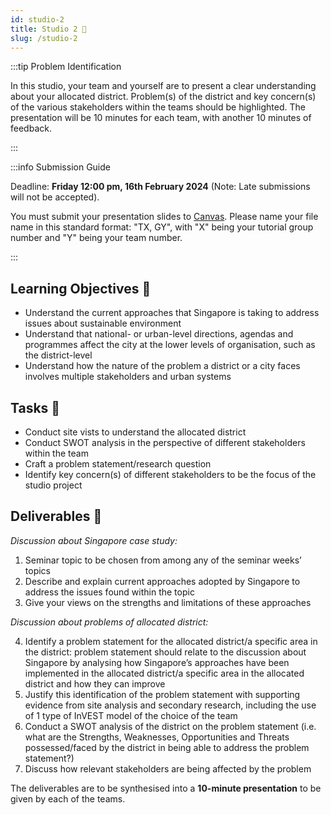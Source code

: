 ```yaml
---
id: studio-2
title: Studio 2 🎤 
slug: /studio-2
---
```





<StudioType type="presentation"/>

:::tip Problem Identification

In this studio, your team and yourself are to present a clear understanding about your allocated district. Problem(s) of the district and key concern(s) of the various stakeholders within the teams should be highlighted. The presentation will be 10 minutes for each team, with another 10 minutes of feedback.

:::

:::info Submission Guide

Deadline: **Friday 12:00 pm, 16th February 2024** (Note: Late submissions will not be accepted).

You must submit your presentation slides to [Canvas](https://canvas.nus.edu.sg/courses/52842/assignments/94279?module_item_id=284654). Please name your file name in this standard format: "TX, GY", with "X" being your tutorial group number and "Y" being your team number. 

:::

## Learning Objectives 🎯

- Understand the current approaches that Singapore is taking to address issues about sustainable environment
- Understand that national- or urban-level directions, agendas and programmes affect the city at the lower levels of organisation, such as the district-level
- Understand how the nature of the problem a district or a city faces involves multiple stakeholders and urban systems


## Tasks 🔨
- Conduct site vists to understand the allocated district 
- Conduct SWOT analysis in the perspective of different stakeholders within the team 
- Craft a problem statement/research question
- Identify key concern(s) of different stakeholders to be the focus of the studio project 

## Deliverables 📂 
_Discussion about Singapore case study:_

1.	Seminar topic to be chosen from among any of the seminar weeks’ topics 
2.	Describe and explain current approaches adopted by Singapore to address the issues found within the topic 
3.	Give your views on the strengths and limitations of these approaches 

_Discussion about problems of allocated district:_

4.	Identify a problem statement for the allocated district/a specific area in the district: problem statement should relate to the discussion about Singapore by analysing how Singapore’s approaches have been implemented in the allocated district/a specific area in the allocated district and how they can improve 
5.	Justify this identification of the problem statement with supporting evidence from site analysis and secondary research, including the use of 1 type of InVEST model of the choice of the team
6.	Conduct a SWOT analysis of the district on the problem statement (i.e. what are the Strengths, Weaknesses, Opportunities and Threats possessed/faced by the district in being able to address the problem statement?)
7.	Discuss how relevant stakeholders are being affected by the problem 

The deliverables are to be synthesised into a **10-minute presentation** to be given by each of the teams.



